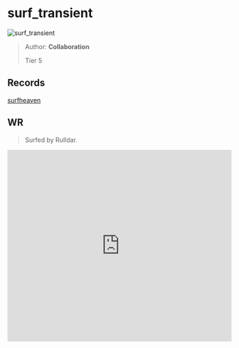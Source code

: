 
# surf_transient

![surf_transient](https://raw.githubusercontent.com/Sayt123/SurfMapPics/Maps-and-bonuses/csgo/surf_transient.jpg)

> Author: **Collaboration**
>
> Tier 5

## Records

[surfheaven](https://surfheaven.eu/map/surf_transient)

## WR

> Surfed by Rulldar.

<iframe
width="100%"
height="430"
src="https://www.youtube.com/embed/zDwnbRO8ups"
frameborder="0"
allow="accelerometer; autoplay; clipboard-write; encrypted-media; gyroscope; picture-in-picture"
allowFullScreen
/>

```md

[Surf Timer] - rulldar finished in 03:03:40 (WR -00:05:02). Improving by 00:11:27
[Surf Timer] - rulldar beat the map record! Rank: 1/243

Previous WR holder: exu


```
                